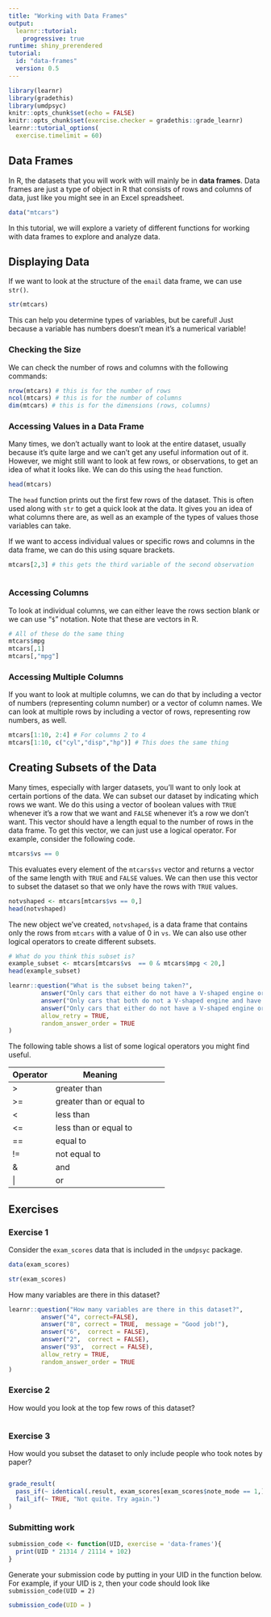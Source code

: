 ```yaml
---
title: "Working with Data Frames"
output: 
  learnr::tutorial:
    progressive: true
runtime: shiny_prerendered
tutorial:
  id: "data-frames"
  version: 0.5
---
```



```r
library(learnr)
library(gradethis)
library(umdpsyc)
knitr::opts_chunk$set(echo = FALSE)
knitr::opts_chunk$set(exercise.checker = gradethis::grade_learnr)
learnr::tutorial_options(
  exercise.timelimit = 60)

```

## Data Frames

In R, the datasets that you will work with will mainly be in **data frames**. Data frames are just a type of object in R that consists of rows and columns of data, just like you might see in an Excel spreadsheet.

```r
data("mtcars")
```

In this tutorial, we will explore a variety of different functions for working with data frames to explore and analyze data. 

## Displaying Data

If we want to look at the structure of the `email` data frame, we can use `str()`.

```r
str(mtcars)
```

This can help you determine types of variables, but be careful! Just because a variable has numbers doesn't mean it's a numerical variable!

### Checking the Size

We can check the number of rows and columns with the following commands:

```r
nrow(mtcars) # this is for the number of rows
ncol(mtcars) # this is for the number of columns
dim(mtcars) # this is for the dimensions (rows, columns)
```

### Accessing Values in a Data Frame 

Many times, we don't actually want to look at the entire dataset, usually because it's quite large and we can't get any useful information out of it. However, we might still want to look at few rows, or observations, to get an idea of what it looks like. We can do this using the `head` function.

```r
head(mtcars)
```

The `head` function prints out the first few rows of the dataset. This is often used along with `str` to get a quick look at the data. It gives you an idea of what columns there are, as well as an example of the types of values those variables can take. 

If we want to access individual values or specific rows and columns in the data frame, we can do this using square brackets. 

```r
mtcars[2,3] # this gets the third variable of the second observation
```

```r

```

### Accessing Columns

To look at individual columns, we can either leave the rows section blank or we can use "`$`" notation. Note that these are vectors in R.

```r
# All of these do the same thing
mtcars$mpg
mtcars[,1]
mtcars[,"mpg"]
```

### Accessing Multiple Columns

If you want to look at multiple columns, we can do that by including a vector of numbers (representing column number) or a vector of column names. We can look at multiple rows by including a vector of rows, representing row numbers, as well.

```r
mtcars[1:10, 2:4] # For columns 2 to 4
mtcars[1:10, c("cyl","disp","hp")] # This does the same thing
```


## Creating Subsets of the Data

Many times, especially with larger datasets, you'll want to only look at certain portions of the data. We can subset our dataset by indicating which rows we want. We do this using a vector of boolean values with `TRUE` whenever it's a row that we want and `FALSE` whenever it's a row we don't want. This vector should have a length equal to the number of rows in the data frame. To get this vector, we can just use a logical operator. For example, consider the following code.

```r
mtcars$vs == 0 
```

This evaluates every element of the `mtcars$vs` vector and returns a vector of the same length with `TRUE` and `FALSE` values. We can then use this vector to subset the dataset so that we only have the rows with `TRUE` values.

```r
notvshaped <- mtcars[mtcars$vs == 0,]
head(notvshaped)
```

The new object we've created, `notvshaped`, is a data frame that contains only the rows from `mtcars` with a value of 0 in `vs`. We can also use other logical operators to create different subsets. 

```r
# What do you think this subset is?
example_subset <- mtcars[mtcars$vs  == 0 & mtcars$mpg < 20,]
head(example_subset)
```

```r
learnr::question("What is the subset being taken?",
         answer("Only cars that either do not have a V-shaped engine or have less than 20 mpg.", correct=FALSE),
         answer("Only cars that both do not a V-shaped engine and have less than 20mpg.", correct = TRUE,  message = "Good job!"),
         answer("Only cars that either do not have a V-shaped engine or have less than 20 mpg, but not both.",  correct = FALSE),
         allow_retry = TRUE,
         random_answer_order = TRUE
)
```

The following table shows a list of some logical operators you might find useful.

|Operator|Meaning|
|---|---|---|---|
|>|greater than|
| >= | greater than or equal to |
|<|less than|
| <= | less than or equal to |
| == | equal to |
| != | not equal to |
| & | and |
| \| | or |


## Exercises

### Exercise 1

Consider the `exam_scores` data that is included in the `umdpsyc` package. 

```r
data(exam_scores)
```

```r
str(exam_scores)
```

How many variables are there in this dataset?

```r
learnr::question("How many variables are there in this dataset?",
         answer("4", correct=FALSE),
         answer("8", correct = TRUE,  message = "Good job!"),
         answer("6",  correct = FALSE),
         answer("2",  correct = FALSE),
         answer("93",  correct = FALSE),
         allow_retry = TRUE,
         random_answer_order = TRUE
)
```

### Exercise 2

How would you look at the top few rows of this dataset?

```r

```

### Exercise 3

How would you subset the dataset to only include people who took notes by paper? 

```r

```

```r
grade_result(
  pass_if(~ identical(.result, exam_scores[exam_scores$note_mode == 1,]), "Good job!"),
  fail_if(~ TRUE, "Not quite. Try again.")
)

```

### Submitting work

```r
submission_code <- function(UID, exercise = 'data-frames'){
  print(UID * 21314 / 21114 + 102)
}
```

Generate your submission code by putting in your UID in the function below. For example, if your UID is `2`, then your code should look like `submission_code(UID = 2)`
```r
submission_code(UID = )
```
